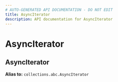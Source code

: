 ```yaml
---
# AUTO-GENERATED API DOCUMENTATION - DO NOT EDIT
title: AsyncIterator
description: API documentation for AsyncIterator
---
```


# AsyncIterator

## <ApiType type="Alias" path="responses/async_structured_stream/AsyncIterator" symbolName="AsyncIterator" /> AsyncIterator


**Alias to:** `collections.abc.AsyncIterator`
